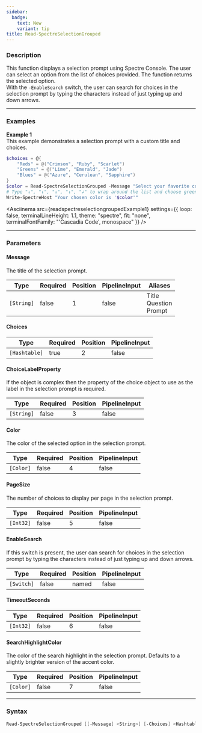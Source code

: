 ```yaml
---
sidebar:
  badge:
    text: New
    variant: tip
title: Read-SpectreSelectionGrouped
---
```









### Description

This function displays a selection prompt using Spectre Console. The user can select an option from the list of choices provided. The function returns the selected option.  
With the `-EnableSearch` switch, the user can search for choices in the selection prompt by typing the characters instead of just typing up and down arrows.



---


### Examples


**Example 1**  
This example demonstrates a selection prompt with a custom title and choices.



```powershell
$choices = @{
    "Reds" = @("Crimson", "Ruby", "Scarlet")
    "Greens" = @("Lime", "Emerald", "Jade")
    "Blues" = @("Azure", "Cerulean", "Sapphire")
}
$color = Read-SpectreSelectionGrouped -Message "Select your favorite color" -Choices $choices -Color "Green"
# Type "↓", "↓", "↓", "↓", "↲" to wrap around the list and choose green
Write-SpectreHost "Your chosen color is '$color'"
```
<Asciinema
    src={readspectreselectiongroupedExample1}
    settings={{
        loop: false,
        terminalLineHeight: 1.1,
        theme: "spectre",
        fit: "none",
        terminalFontFamily: "'Cascadia Code', monospace"
    }}
/>


---


### Parameters
#### **Message**

The title of the selection prompt.






|Type      |Required|Position|PipelineInput|Aliases                      |
|----------|--------|--------|-------------|-----------------------------|
|`[String]`|false   |1       |false        |Title<br/>Question<br/>Prompt|



#### **Choices**




|Type         |Required|Position|PipelineInput|
|-------------|--------|--------|-------------|
|`[Hashtable]`|true    |2       |false        |



#### **ChoiceLabelProperty**

If the object is complex then the property of the choice object to use as the label in the selection prompt is required.






|Type      |Required|Position|PipelineInput|
|----------|--------|--------|-------------|
|`[String]`|false   |3       |false        |



#### **Color**

The color of the selected option in the selection prompt.






|Type     |Required|Position|PipelineInput|
|---------|--------|--------|-------------|
|`[Color]`|false   |4       |false        |



#### **PageSize**

The number of choices to display per page in the selection prompt.






|Type     |Required|Position|PipelineInput|
|---------|--------|--------|-------------|
|`[Int32]`|false   |5       |false        |



#### **EnableSearch**

If this switch is present, the user can search for choices in the selection prompt by typing the characters instead of just typing up and down arrows.






|Type      |Required|Position|PipelineInput|
|----------|--------|--------|-------------|
|`[Switch]`|false   |named   |false        |



#### **TimeoutSeconds**




|Type     |Required|Position|PipelineInput|
|---------|--------|--------|-------------|
|`[Int32]`|false   |6       |false        |



#### **SearchHighlightColor**

The color of the search highlight in the selection prompt. Defaults to a slightly brighter version of the accent color.






|Type     |Required|Position|PipelineInput|
|---------|--------|--------|-------------|
|`[Color]`|false   |7       |false        |





---


### Syntax
```powershell
Read-SpectreSelectionGrouped [[-Message] <String>] [-Choices] <Hashtable> [[-ChoiceLabelProperty] <String>] [[-Color] <Color>] [[-PageSize] <Int32>] [-EnableSearch] [[-TimeoutSeconds] <Int32>] [[-SearchHighlightColor] <Color>] [<CommonParameters>]
```
